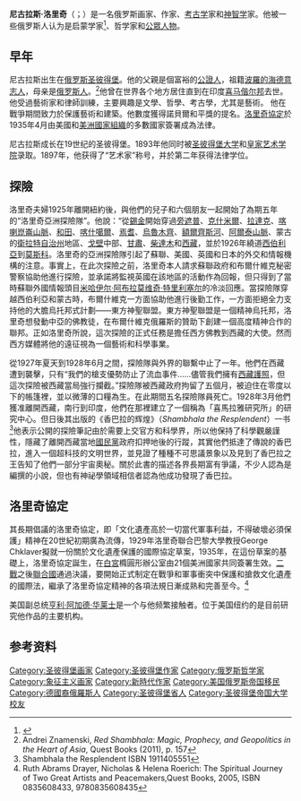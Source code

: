 {{Infobox person
|name= 尼古拉斯·洛里奇
|image= N_Roerich.jpg
|caption       = 
|birth_name    = 
|birth_date    = {{birth date|1874|10|9}}
|birth_place   = {{flag|俄罗斯帝国}}[[圣彼得堡|圣彼得堡]]
|death_date    = {{death date and age|1947|12|13|1874|10|9}}
|death_place   = {{flag|Dominion of India}}[[喜马偕尔邦|喜马偕尔邦]]{{link-en|纳加尔 (喜马偕尔邦)|Naggar|纳加尔}}
|death_cause   = 
|resting_place = 
|nationality   = {{flag|俄罗斯帝国}}
|other_names   = 
|known_for     = 
|education     = 
|employer      = 
|occupation    = [[哲学家|哲学家]]，[[画家|画家]]，[[作家|作家]]，[[考古学|考古学]]家，[[历史学家|历史学家]]，[[探险家|探险家]]，服装和布景[[设计师|设计师]]
|religion      = 
|spouse        = {{link-en|Helena Roerich|海伦娜·罗里奇}}
|partner       = 
|children      = {{link-en|乔治·德·罗里奇|George de Roerich}}<br/>{{link-en|斯维托斯拉夫·罗里奇|Svetoslav Roerich}}
|parents       = 
|relatives     = 
|signature     = Рерих Николай автограф.jpg
|website       = 
|footnotes     = 
}}
'''尼古拉斯·洛里奇'''（{{lang-ru|Никола́й Константи́нович Ре́рих}}；{{bd|1874年|10月9日|1947年|12月13日|}}）是一名俄罗斯画家、作家、[[考古学|考古学]]家和[[神智学|神智学]]家。他被一些俄罗斯人认为是启蒙学家<ref>{{Cite web |url=http://lib.icr.su/node/145 |title=Электронная библиотека Международного Центра Рерихов, ПЛАНЕТА «РЕРИХ» |accessdate=2016-03-18 |archive-date=2017-11-30 |archive-url=https://web.archive.org/web/20171130200742/http://lib.icr.su/node/145 |dead-url=no }}</ref>、哲学家和[[公眾人物|公眾人物]]。

==早年==
尼古拉斯出生在[[俄罗斯|俄罗斯]][[圣彼得堡|圣彼得堡]]。他的父親是個富裕的[[公證人|公證人]]，祖籍[[波羅的海德意志人|波羅的海德意志人]]，母亲是[[俄罗斯人|俄罗斯人]]。<ref>Andrei Znamenski, ''Red Shambhala: Magic, Prophecy, and Geopolitics in the Heart of Asia'', Quest Books (2011), p. 157</ref>他曾在世界各个地方居住直到在印度[[喜马偕尔邦|喜马偕尔邦]]去世。他受過藝術家和律師訓練，主要興趣是文學、哲學、考古學，尤其是藝術。 他在戰爭期間致力於保護藝術和建築。他數度獲得諾貝爾和平獎的提名。[[洛里奇協定|洛里奇協定]]於1935年4月由美國和[[美洲國家組織|美洲國家組織]]的多數國家簽署成為法律。

尼古拉斯成长在19世纪的圣彼得堡。1893年他同时被[[圣彼得堡大学|圣彼得堡大学]]和[[皇家艺术学院|皇家艺术学院]]录取。1897年，他获得了“艺术家”称号，并於第二年获得法律学位。
==探險==
洛里奇夫婦1925年離開紐約後，與他們的兒子{{le|喬治·德·洛里奇|George de Roerich}}和六個朋友一起開始了為期五年的“洛里奇亞洲探險隊”。他說：“從[[錫金|錫金]]開始穿過[[旁遮普|旁遮普]]、[[克什米爾|克什米爾]]、[[拉達克|拉達克]]、[[喀喇崑崙山脈|喀喇崑崙山脈]]、[[和田地区|和田]]、[[喀什噶爾|喀什噶爾]]、[[焉耆|焉耆]]、[[烏魯木齊|烏魯木齊]]、[[額爾齊斯河|額爾齊斯河]]、[[阿爾泰山脈|阿爾泰山脈]]、蒙古的[[戈爾諾－阿爾泰自治州|衛拉特自治州]]地區、[[戈壁|戈壁]]中部、[[甘肅|甘肅]]、[[柴达木盆地|柴達木]]和[[西藏|西藏]]，並於1926年繞道[[西伯利亞|西伯利亞]]到[[莫斯科|莫斯科]]。洛里奇的亞洲探險隊引起了蘇聯、美國、英國和日本的外交和情報機構的注意。事實上，在此次探險之前，洛里奇本人請求蘇聯政府和布爾什維克秘密警察協助他進行探險，並承諾將監視英國在該地區的活動作為回報，但只得到了當時蘇聯外國情報頭目[[米哈伊尔·阿布拉莫维奇·特里利塞尔|米哈伊尔·阿布拉莫维奇·特里利塞尔]]的冷淡回應。當探險隊穿越西伯利亞和蒙古時，布爾什維克一方面協助他進行後勤工作，一方面拒絕全力支持他的大膽烏托邦式計劃——東方神聖聯盟。東方神聖聯盟是一個精神烏托邦，洛里奇想發動中亞的佛教徒，在布爾什維克俄羅斯的贊助下創建一個高度精神合作的聯邦。正如洛里奇所說，這次探險的正式任務是擔任西方佛教到西藏的大使。然而西方媒體將他的遠征視為一個藝術和科學事業。

從1927年夏天到1928年6月之間，探險隊與外界的聯繫中止了一年。他們在西藏遭到襲擊，只有“我們的槍支優勢防止了流血事件......儘管我們擁有[[西藏護照史|西藏護照]]，但這次探險被西藏當局強行攔截。”探險隊被西藏政府拘留了五個月，被迫住在零度以下的帳篷裡，並以微薄的口糧為生。在此期間五名探險隊員死亡。1928年3月他們獲准離開西藏，南行到印度，他們在那裡建立了一個稱為「喜馬拉雅研究所」的研究中心。但日後其出版的《香巴拉的辉煌》（''Shambhala the Resplendent''）一书<ref>Shambhala the Resplendent  ISBN 1911405551</ref>他表示公開的探險筆記由於需要上交官方和科學界，所以他保持了科學觀嚴謹性，隱藏了離開西藏當地[[國民黨|國民黨]]政府扣押地後的行蹤，其實他們抵達了傳說的香巴拉，進入一個超科技的文明世界，並見證了種種不可思議景象以及見到了香巴拉之王告知了他們一部分宇宙奧秘。關於此書的描述各界長期富有爭議，不少人認為是編撰的小說，但也有神祕學領域相信者認為他成功發現了香巴拉。

==洛里奇協定==
{{main|洛里奇協定}}
其長期倡議的洛里奇協定，即「文化遺產高於一切當代軍事利益，不得破壞必須保護」精神在20世紀初期廣為流傳，1929年洛里奇聯合巴黎大學教授George Chklaver擬就一份關於文化遺產保護的國際協定草案，1935年，在這份草案的基礎上，洛里奇協定誕生，在[[白宮|白宮]]橢圓形辦公室由21個美洲國家共同簽署生效。[[二戰|二戰]]之後[[聯合國|聯合國]]通過決議，要開始正式制定在戰爭和軍事衝突中保護和搶救文化遺產的國際法，繼承了洛里奇協定精神的各項法規日漸成熟和完善至今。<ref>Ruth Abrams Drayer, Nicholas & Helena Roerich: The Spiritual Journey of Two Great Artists and Peacemakers,Quest Books, 2005, ISBN 0835608433, 9780835608435</ref>

美国副总统[[亨利·阿加德·华莱士|亨利·阿加德·华莱士]]是一个与他频繁接触者。位于美国纽约的{{le|尼古拉斯·洛里奇博物馆|Nicholas Roerich Museum, New York City}}是目前研究他作品的主要机构。

==参考资料==
{{Reflist}}

{{Authority control}}

{{DEFAULTSORT:Roerich, Nicholas}}
[[Category:圣彼得堡画家|Category:圣彼得堡画家]]
[[Category:圣彼得堡作家|Category:圣彼得堡作家]]
[[Category:俄罗斯哲学家|Category:俄罗斯哲学家]]
[[Category:象征主义画家|Category:象征主义画家]]
[[Category:新時代作家|Category:新時代作家]]
[[Category:美国俄罗斯帝国移民|Category:美国俄罗斯帝国移民]]
[[Category:德國裔俄羅斯人|Category:德國裔俄羅斯人]]
[[Category:圣彼得堡省人|Category:圣彼得堡省人]]
[[Category:圣彼得堡帝国大学校友|Category:圣彼得堡帝国大学校友]]